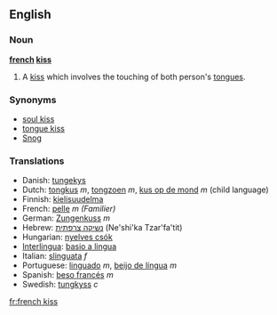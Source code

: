 ==English==

===Noun===
'''[[french]] [[kiss]]'''
# A [[kiss]] which involves the touching of both person's [[tongue]]s.

===Synonyms===
*[[soul kiss]]
*[[tongue kiss]]
*[[Snog]]

===Translations===
*Danish: [[tungekys]]
*Dutch: [[tongkus]] ''m'', [[tongzoen]] ''m'', [[kus op de mond]] ''m'' (child language)
*Finnish: [[kielisuudelma]]
*French: [[pelle]] ''m'' ''(Familier)'' 
*German: [[Zungenkuss]] ''m''
*Hebrew: [[נשיקה צרפתית]] (Ne'shi'ka Tzar'fa'tit)
*Hungarian: [[nyelves csók]]
*[[Interlingua]]: [[basio a lingua]]
*Italian: [[slinguata]] ''f''
*Portuguese: [[linguado]] ''m'', [[beijo de língua]] ''m''
*Spanish: [[beso francés]] ''m''
*Swedish: [[tungkyss]] ''c''

[[fr:french kiss]]